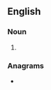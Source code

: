 ==English==

===Noun===
{{head|en|noun plural form}}

# {{plural of|realization|lang=en}}

===Anagrams===
* {{anagrams|en|rationalizes}}